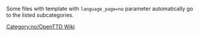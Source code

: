 
{{en/Bilingual box| No
| ---.
| ''This page provides an index for a wide range of '''files (images) in Norwegian''' in OpenTTD Wiki.''}}

Some files with {{en/s|Other languages files}} template with <code>language_page=no</code> parameter automatically go to the listed subcategories.

[[Category:no/OpenTTD Wiki]]